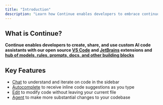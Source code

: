 ```yaml
---
title: "Introduction"
description: "Learn how Continue enables developers to embrace continuous AI, enabling them to build custom AI code assistants with open source VS Code and JetBrains extensions featuring chat, autocomplete, edit, and agent capabilities"
---
```

## What is Continue?

**Continue enables developers to create, share, and use custom AI code assistants with our open source [VS Code](https://marketplace.visualstudio.com/items?itemName=Continue.continue) and [JetBrains](https://plugins.jetbrains.com/plugin/22707-continue-extension) extensions and [hub of models, rules, prompts, docs, and other building blocks](https://hub.continue.dev)**

## Key Features

- [Chat](/features/chat/quick-start) to understand and iterate on code in the sidebar
- [Autocomplete](/features/autocomplete/quick-start) to receive inline code suggestions as you type
- [Edit](/features/edit/quick-start) to modify code without leaving your current file
- [Agent](/features/agent/quick-start) to make more substantial changes to your codebase